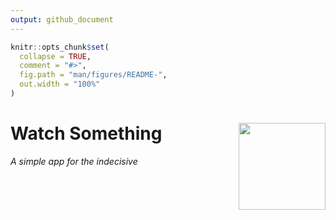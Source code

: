 ```yaml
---
output: github_document
---
```


<!-- README.md is generated from README.Rmd. Please edit that file -->

```r
knitr::opts_chunk$set(
  collapse = TRUE,
  comment = "#>",
  fig.path = "man/figures/README-",
  out.width = "100%"
)
```

# Watch Something <img src='man/figures/logo.png' align="right" height="139" />

*A simple app for the indecisive*

<!-- badges: start -->
<!-- badges: end -->

